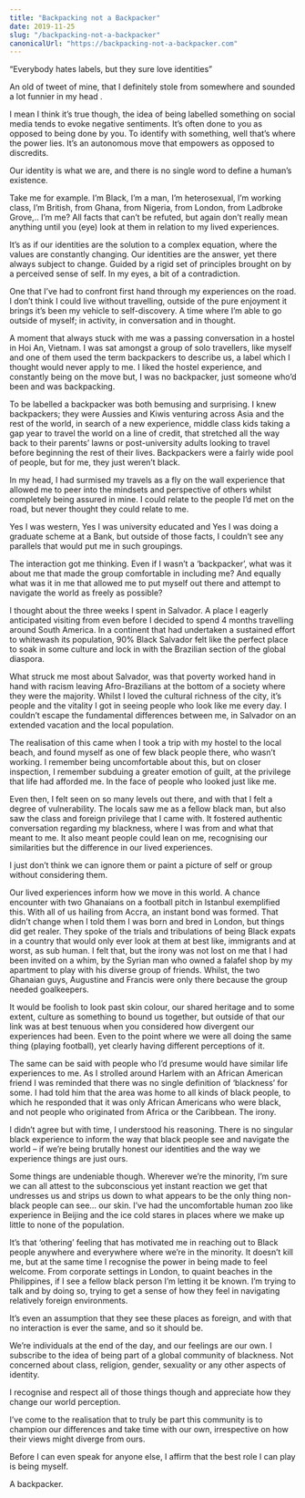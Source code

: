 ```yaml
---
title: "Backpacking not a Backpacker"
date: 2019-11-25
slug: "/backpacking-not-a-backpacker"
canonicalUrl: "https://backpacking-not-a-backpacker.com"
---
```


“Everybody hates labels, but they sure love identities” 


An old of tweet of mine, that I definitely stole from somewhere and sounded a lot funnier in my head .

I mean I think it’s true though, the idea of being labelled something on social media tends to evoke negative sentiments. It’s often done to you as opposed to being done by you. To identify with something, well that’s where the power lies. It’s an autonomous move that empowers as opposed to discredits.

Our identity is what we are, and there is no single word to define a human’s existence.


Take me for example. I’m Black, I’m a man, I’m heterosexual, I’m working class, I’m British, from Ghana, from Nigeria, from London, from Ladbroke Grove,.. I’m me? All facts that can’t be refuted, but again don’t really mean anything until you (eye) look at them in relation to my lived experiences. 

It’s as if our identities are the solution to a complex equation, where the values are constantly changing. Our identities are the answer, yet there always subject to change. Guided by a rigid set of principles brought on by a perceived sense of self. In my eyes, a bit of a contradiction.

One that I’ve had to confront first hand through my experiences on the road. I don’t think I could live without travelling, outside of the pure enjoyment it brings it’s been my vehicle to self-discovery. A time where I’m able to go outside of myself; in activity, in conversation and in thought. 

A moment that always stuck with me was a passing conversation in a hostel in Hoi An, Vietnam. I was sat amongst a group of solo travellers, like myself and one of them used the term backpackers to describe us, a label which I thought would never apply to me. I liked the hostel experience, and constantly being on the move but, I was no backpacker, just someone who’d been and was backpacking. 

To be labelled a backpacker was both bemusing and surprising. I knew backpackers; they were Aussies and Kiwis venturing across Asia and the rest of the world, in search of a new experience, middle class kids taking a gap year to travel the world on a line of credit, that stretched all the way back to their parents’ lawns or post-university adults looking to travel before beginning the rest of their lives. Backpackers were a fairly wide pool of people, but for me, they just weren’t black.

In my head, I had surmised my travels as a fly on the wall experience that allowed me to peer into the mindsets and perspective of others whilst completely being assured in mine. I could relate to the people I’d met on the road, but never thought they could relate to me.

Yes I was western, Yes I was university educated and Yes I was doing a graduate scheme at a Bank, but outside of those facts, I couldn’t see any parallels that would put me in such groupings. 


The interaction got me thinking. Even if I wasn’t a ‘backpacker’, what was it about me that made the group comfortable in including me? And equally what was it in me that allowed me to put myself out there and attempt to navigate the world as freely as possible?

I thought about the three weeks I spent in Salvador. A place I eagerly anticipated visiting from even before I decided to spend 4 months travelling around South America. In a continent that had undertaken a sustained effort to whitewash its population, 90% Black Salvador felt like the perfect place to soak in some culture and lock in with the Brazilian section of the global diaspora.

What struck me most about Salvador, was that poverty worked hand in hand with racism leaving Afro-Brazilians at the bottom of a society where they were the majority. Whilst I loved the cultural richness of the city, it’s people and the vitality I got in seeing people who look like me every day. I couldn’t escape the fundamental differences between me, in Salvador on an extended vacation and the local population.

The realisation of this came when I took a trip with my hostel to the local beach, and found myself as one of few black people there, who wasn’t working.  I remember being uncomfortable about this, but on closer inspection, I remember subduing a greater emotion of guilt, at the privilege that life had afforded me. In the face of people who looked just like me.


Even then, I felt seen on so many levels out there, and with that I felt a degree of vulnerability. The locals saw me as a fellow black man, but also saw the class and foreign privilege that I came with. It fostered authentic conversation regarding my blackness, where I was from and what that meant to me. It also meant people could lean on me, recognising our similarities but the difference in our lived experiences.

I just don’t think we can ignore them or paint a picture of self or group without considering them. 


Our lived experiences inform how we move in this world.  A chance encounter  with  two Ghanaians on a football pitch in Istanbul exemplified this. With all of us hailing from Accra, an instant bond was formed. That didn’t change when I told them I was born and bred in London, but things did get realer. They spoke of the trials and tribulations of being Black expats in a country that would only ever look at them at best like, immigrants and at worst, as sub human. I felt that, but the irony was not lost on me that I had been invited on a whim, by the Syrian man who owned a falafel shop by my apartment to play with his diverse group of friends. Whilst, the two Ghanaian guys, Augustine and Francis were only there because the group needed goalkeepers.

It would be foolish to look past skin colour, our shared heritage and to some extent, culture as something to bound us together, but outside of that our link was at best tenuous when you considered how divergent our experiences had been. Even to the point where we were all doing the same thing (playing football), yet clearly having different perceptions of it. 


The same can be said with people who I’d presume would have similar life experiences to me. As I strolled around Harlem with an African American friend I was reminded that there was no single definition of ‘blackness’ for some. I had told him that the area was home to all kinds of black people, to which he responded that it was only African Americans who were black, and not people who originated from Africa or the Caribbean. The irony.

I didn’t agree but with time, I understood his reasoning.  There is no singular black experience to inform the way that black people see and navigate the world – if we’re being brutally honest our identities and the way we experience things are just ours. 

Some things are undeniable though. Wherever we’re the minority, I’m sure we can all attest to the subconscious yet instant reaction we get that undresses us and strips us down to what appears to be the only thing non-black people can see… our skin. I’ve had the uncomfortable human zoo like experience in Beijing and the ice cold stares in places where we make up little to none of the population. 

It’s that ‘othering’ feeling that has motivated me in reaching out to Black people anywhere and everywhere where we’re in the minority. It doesn’t kill me, but at the same time I recognise the power in being made to feel welcome. From corporate settings in London, to quaint beaches in the Philippines, if I see a fellow black person I’m letting it be known. I’m trying to talk and by doing so, trying to get a sense of how they feel in navigating relatively foreign environments.

It’s even an assumption that they see these places as foreign, and with that no interaction is ever the same, and so it should be.


We’re individuals at the end of the day, and our feelings are our own. I subscribe to the idea of being part of a global community of blackness. Not concerned about class, religion, gender, sexuality or any other aspects of identity. 

I recognise and respect all of those things though and appreciate how they change our world perception. 


I’ve come to the realisation that to truly be part this community is to champion our differences and take time with our own, irrespective on how their views might diverge from ours.


Before I can even speak for anyone else, I affirm that the best role I can play is being myself. 

A backpacker. 

